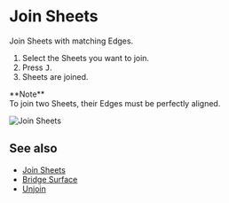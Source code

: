 
# Join Sheets

<Reference shortcut="J" command="Join Sheets" button="" />

Join Sheets with matching Edges.

1. Select the Sheets you want to join.
2. Press <kbd>J</kbd>.
3. Sheets are joined.

<Callout emoji="❗">
**Note**<br />
To join two Sheets, their Edges must be perfectly aligned.
</Callout>

![Join Sheets](/img/join-sheets.gif)

## See also
- [Join Sheets](./join-sheets)
- [Bridge Surface](./bridge-surface)
- [Unjoin](./unjoin)







